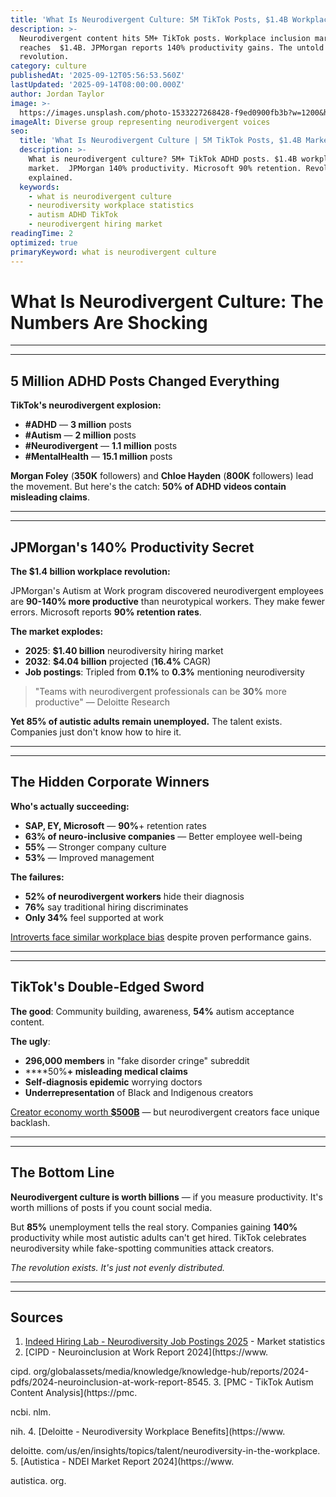 ```yaml
---
title: 'What Is Neurodivergent Culture: 5M TikTok Posts, $1.4B Workplace Revolution'
description: >-
  Neurodivergent content hits 5M+ TikTok posts. Workplace inclusion market
  reaches  $1.4B. JPMorgan reports 140% productivity gains. The untold
  revolution.
category: culture
publishedAt: '2025-09-12T05:56:53.560Z'
lastUpdated: '2025-09-14T08:00:00.000Z'
author: Jordan Taylor
image: >-
  https://images.unsplash.com/photo-1533227268428-f9ed0900fb3b?w=1200&h=630&fit=crop
imageAlt: Diverse group representing neurodivergent voices
seo:
  title: 'What Is Neurodivergent Culture | 5M TikTok Posts, $1.4B Market 2025'
  description: >-
    What is neurodivergent culture? 5M+ TikTok ADHD posts. $1.4B workplace
    market.  JPMorgan 140% productivity. Microsoft 90% retention. Revolution
    explained.
  keywords:
    - what is neurodivergent culture
    - neurodiversity workplace statistics
    - autism ADHD TikTok
    - neurodivergent hiring market
readingTime: 2
optimized: true
primaryKeyword: what is neurodivergent culture
---
```


# What Is Neurodivergent Culture: The Numbers Are Shocking

---


---


## **5 Million** ADHD Posts Changed Everything

**TikTok's neurodivergent explosion:**
- **#ADHD** — **3 million** posts
- **#Autism** — **2 million** posts  
- **#Neurodivergent** — **1.1 million** posts
- **#MentalHealth** — **15.1 million** posts


**Morgan Foley** (**350K** followers) and **Chloe Hayden** (**800K** followers) lead the movement. But here's the catch: ****50%** of ADHD videos contain misleading claims**.

---


---


## JPMorgan's **140%** Productivity Secret

**The **$1.4 billion** workplace revolution:**

JPMorgan's Autism at Work program discovered neurodivergent employees are **90-**140%** more productive** than neurotypical workers. They make fewer errors. Microsoft reports ****90%** retention rates**.

**The market explodes:**
- **2025**: **$1.40 billion** neurodiversity hiring market
- **2032**: **$4.04 billion** projected (**16.4%** CAGR)
- **Job postings**: Tripled from **0.1%** to **0.3%** mentioning neurodiversity



> 

> "Teams with neurodivergent professionals can be **30%** more productive"
> — Deloitte Research


**Yet **85%** of autistic adults remain unemployed.** The talent exists. Companies just don't know how to hire it.

---


---


## The Hidden Corporate Winners

**Who's actually succeeding:**
- **SAP, EY, Microsoft** — **90%**+ retention rates
- ****63%** of neuro-inclusive companies** — Better employee well-being
- ****55%**** — Stronger company culture
- ****53%**** — Improved management


**The failures:**
- ****52%** of neurodivergent workers** hide their diagnosis
- ****76%**** say traditional hiring discriminates
- **Only **34%**** feel supported at work


[Introverts face similar workplace bias](/psychology/why-introverts-excel-at-deep-work-psychology-research-2025) despite proven performance gains.

---


---


## TikTok's Double-Edged Sword

**The good**: Community building, awareness, **54%** autism acceptance content.

**The ugly**: 
- **296,**000 m**embers** in "fake disorder cringe" subreddit
- ****50%**+ misleading medical claims**
- **Self-diagnosis epidemic** worrying doctors
- **Underrepresentation** of Black and Indigenous creators


[Creator economy worth **$500B**](/culture/creator-economy-hits-500-billion) — but neurodivergent creators face unique backlash.

---


---


## The Bottom Line

**Neurodivergent culture is worth billions** — if you measure productivity. It's worth millions of posts if you count social media. 

But **85%** unemployment tells the real story. Companies gaining **140%** productivity while most autistic adults can't get hired. TikTok celebrates neurodiversity while fake-spotting communities attack creators.

*The revolution exists. It's just not evenly distributed.*

---


---


## Sources

1. [Indeed Hiring Lab - Neurodiversity Job Postings 2025](https://www.hiringlab.org/**2025/03**/18/neurodiversity-inclusive-postings-are-rising/) - Market statistics
2.  [CIPD - Neuroinclusion at Work Report 2024](https://www.

cipd. org/globalassets/media/knowledge/knowledge-hub/reports/2024-pdfs/2024-neuroinclusion-at-work-report-8545.
3.  [PMC - TikTok Autism Content Analysis](https://pmc.

ncbi. nlm.

nih.
4.  [Deloitte - Neurodiversity Workplace Benefits](https://www.

deloitte. com/us/en/insights/topics/talent/neurodiversity-in-the-workplace.
5.  [Autistica - NDEI Market Report 2024](https://www.

autistica. org.
